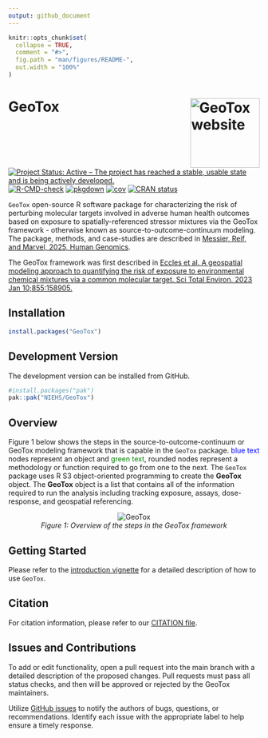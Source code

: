```yaml
---
output: github_document
---
```


<!-- README.md is generated from README.Rmd. Please edit that file -->

```r
knitr::opts_chunk$set(
  collapse = TRUE,
  comment = "#>",
  fig.path = "man/figures/README-",
  out.width = "100%"
)
```

# GeoTox <a href="https://github.com/NIEHS/GeoTox"><img src="man/figures/logo.svg" align="right" height="139" alt="GeoTox website" /></a>

<!-- badges: start -->

[![Project Status: Active – The project has reached a stable, usable state and is being actively developed.](https://www.repostatus.org/badges/latest/active.svg)](https://www.repostatus.org/#active)
[![R-CMD-check](https://github.com/NIEHS/GeoTox/actions/workflows/R-CMD-check.yaml/badge.svg)](https://github.com/NIEHS/GeoTox/actions/workflows/R-CMD-check.yaml)
[![pkgdown](https://github.com/NIEHS/GeoTox/actions/workflows/pkgdown.yaml/badge.svg)](https://github.com/NIEHS/GeoTox/actions/workflows/pkgdown.yaml)
[![cov](https://NIEHS.github.io/GeoTox/badges/coverage.svg)](https://github.com/NIEHS/GeoTox/actions)
[![CRAN status](https://www.r-pkg.org/badges/version/GeoTox)](https://CRAN.R-project.org/package=GeoTox)

<!-- badges: end -->


`GeoTox` open-source R software package for characterizing the risk of perturbing molecular targets involved in adverse human health outcomes based on exposure to spatially-referenced stressor mixtures via the GeoTox framework - otherwise known as source-to-outcome-continuum modeling. The package, methods, and case-studies are described in [Messier, Reif, and Marvel, 2025, Human Genomics](https://doi.org/10.1186/s40246-024-00711-8).


The GeoTox framework was first described in
[Eccles et al. A geospatial modeling approach to quantifying the risk of exposure to environmental chemical mixtures via a common molecular target. Sci Total Environ. 2023 Jan 10;855:158905.](https://pubmed.ncbi.nlm.nih.gov/36152849/)

## Installation

```r
install.packages("GeoTox")
```

## Development Version

The development version can be installed from GitHub.

```r
#install.packages("pak")
pak::pak("NIEHS/GeoTox")
```

## Overview

Figure 1 below shows the steps in the source-to-outcome-continuum or GeoTox modeling framework that is capable in the `GeoTox` package. <span style="color: blue;">blue text</span> nodes represent an object and <span style="color: green;">green text</span>, rounded nodes represent a methodology or function required to go from one to the next. The `GeoTox` package uses R S3 object-oriented programming to create the **GeoTox** object. The **GeoTox** object is a list that contains all of the information required to run the analysis including tracking exposure, assays, dose-response, and geospatial referencing. 

<p align="center">
  <img src="man/figures/GeoTox.png" alt="GeoTox">
  <br>
  <em>Figure 1: Overview of the steps in the GeoTox framework</em>
</p>

## Getting Started

Please refer to the [introduction vignette](https://niehs.github.io/GeoTox/articles/introduction.html) for a detailed description of how to use `GeoTox`.

## Citation 

For citation information, please refer to our [CITATION file](inst/CITATION).

## Issues and Contributions

To add or edit functionality, open a pull request into the main branch with a detailed description of the proposed changes. Pull requests must pass all status checks, and then will be approved or rejected by the GeoTox maintainers.

Utilize [GitHub issues](https://github.com/NIEHS/GeoTox/issues) to notify the authors of bugs, questions, or recommendations. Identify each issue with the appropriate label to help ensure a timely response.

